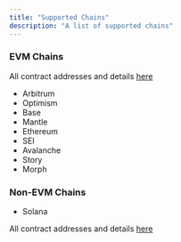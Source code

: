 ```yaml
---
title: "Supported Chains"
description: "A list of supported chains"
---
```


### EVM Chains

All contract addresses and details [here](/build-on-evm/addresses)

- Arbitrum
- Optimism
- Base
- Mantle
- Ethereum
- SEI
- Avalanche
- Story
- Morph

### Non-EVM Chains
- Solana

All contract addresses and details [here](/build-on-evm/addresses#solana)